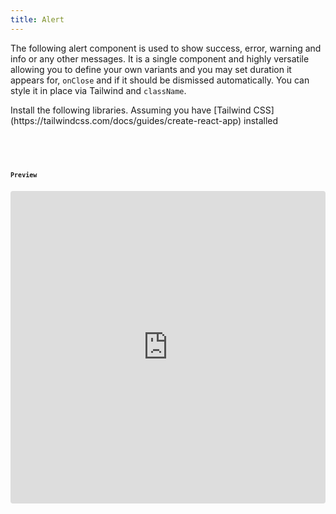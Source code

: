 ```yaml
---
title: Alert
---
```


The following alert component is used to show success, error, warning and info or any other messages. It is a single component and highly versatile allowing you to define your own variants and you may set duration it appears for, `onClose` and if it should be dismissed automatically. You can style it in place via Tailwind and `className`.



<Tabs>
  <TabItem label="Install Dependencies">
    Install the following libraries. Assuming you have [Tailwind CSS](https://tailwindcss.com/docs/guides/create-react-app) installed
    <Code code={`npm install framer-motion lucide-react`} lang="shell" />
  </TabItem>
  <TabItem label="Usage"><Code code={alertApp} lang="jsx" title="App.jsx" /></TabItem>
  <TabItem label="Component"><Code code={alert} lang="jsx" title="alert.jsx" /></TabItem>
</Tabs>

### Preview

<iframe src="https://stackblitz.com/edit/vitejs-vite-s4uj98?embed=1&file=src%2Fcomponents%2FAlert.jsx&hideNavigation=1&theme=dark&view=preview" style="width:100%; height: 500px; border:0; border-radius: 4px; overflow:hidden;" sandbox="allow-scripts allow-same-origin allow-popups allow-forms allow-modals"/>